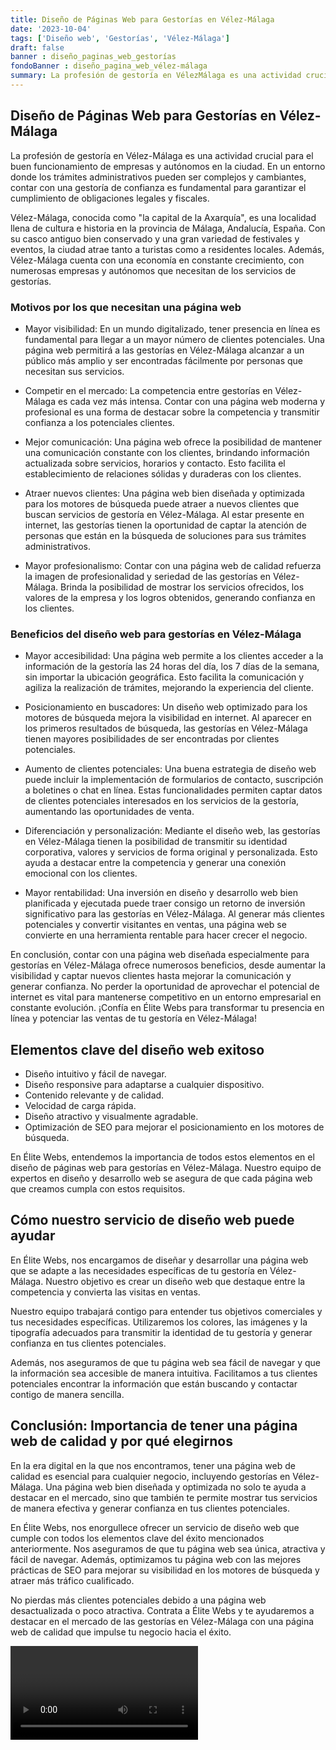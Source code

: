 ```yaml
---
title: Diseño de Páginas Web para Gestorías en Vélez-Málaga
date: '2023-10-04'
tags: ['Diseño web', 'Gestorías', 'Vélez-Málaga']
draft: false
banner : diseño_paginas_web_gestorías
fondoBanner : diseño_pagina_web_vélez-málaga
summary: La profesión de gestoría en VélezMálaga es una actividad crucial para el buen funcionamiento de empresas y autónomos en la ciudad. En un entorno donde los trámites administrativos pueden ser complejos y cambiantes, contar con una gestoría de confianza es fundamental para garantizar el cumplimiento de obligaciones legales y fiscales.
---
```


## Diseño de Páginas Web para Gestorías en Vélez-Málaga

La profesión de gestoría en Vélez-Málaga es una actividad crucial para el buen funcionamiento de empresas y autónomos en la ciudad. En un entorno donde los trámites administrativos pueden ser complejos y cambiantes, contar con una gestoría de confianza es fundamental para garantizar el cumplimiento de obligaciones legales y fiscales.

Vélez-Málaga, conocida como "la capital de la Axarquía", es una localidad llena de cultura e historia en la provincia de Málaga, Andalucía, España. Con su casco antiguo bien conservado y una gran variedad de festivales y eventos, la ciudad atrae tanto a turistas como a residentes locales. Además, Vélez-Málaga cuenta con una economía en constante crecimiento, con numerosas empresas y autónomos que necesitan de los servicios de gestorías.

### Motivos por los que necesitan una página web

- Mayor visibilidad: En un mundo digitalizado, tener presencia en línea es fundamental para llegar a un mayor número de clientes potenciales. Una página web permitirá a las gestorías en Vélez-Málaga alcanzar a un público más amplio y ser encontradas fácilmente por personas que necesitan sus servicios.

- Competir en el mercado: La competencia entre gestorías en Vélez-Málaga es cada vez más intensa. Contar con una página web moderna y profesional es una forma de destacar sobre la competencia y transmitir confianza a los potenciales clientes.

- Mejor comunicación: Una página web ofrece la posibilidad de mantener una comunicación constante con los clientes, brindando información actualizada sobre servicios, horarios y contacto. Esto facilita el establecimiento de relaciones sólidas y duraderas con los clientes.

- Atraer nuevos clientes: Una página web bien diseñada y optimizada para los motores de búsqueda puede atraer a nuevos clientes que buscan servicios de gestoría en Vélez-Málaga. Al estar presente en internet, las gestorías tienen la oportunidad de captar la atención de personas que están en la búsqueda de soluciones para sus trámites administrativos.

- Mayor profesionalismo: Contar con una página web de calidad refuerza la imagen de profesionalidad y seriedad de las gestorías en Vélez-Málaga. Brinda la posibilidad de mostrar los servicios ofrecidos, los valores de la empresa y los logros obtenidos, generando confianza en los clientes.

### Beneficios del diseño web para gestorías en Vélez-Málaga

- Mayor accesibilidad: Una página web permite a los clientes acceder a la información de la gestoría las 24 horas del día, los 7 días de la semana, sin importar la ubicación geográfica. Esto facilita la comunicación y agiliza la realización de trámites, mejorando la experiencia del cliente.

- Posicionamiento en buscadores: Un diseño web optimizado para los motores de búsqueda mejora la visibilidad en internet. Al aparecer en los primeros resultados de búsqueda, las gestorías en Vélez-Málaga tienen mayores posibilidades de ser encontradas por clientes potenciales.

- Aumento de clientes potenciales: Una buena estrategia de diseño web puede incluir la implementación de formularios de contacto, suscripción a boletines o chat en línea. Estas funcionalidades permiten captar datos de clientes potenciales interesados en los servicios de la gestoría, aumentando las oportunidades de venta.

- Diferenciación y personalización: Mediante el diseño web, las gestorías en Vélez-Málaga tienen la posibilidad de transmitir su identidad corporativa, valores y servicios de forma original y personalizada. Esto ayuda a destacar entre la competencia y generar una conexión emocional con los clientes.

- Mayor rentabilidad: Una inversión en diseño y desarrollo web bien planificada y ejecutada puede traer consigo un retorno de inversión significativo para las gestorías en Vélez-Málaga. Al generar más clientes potenciales y convertir visitantes en ventas, una página web se convierte en una herramienta rentable para hacer crecer el negocio.

En conclusión, contar con una página web diseñada especialmente para gestorías en Vélez-Málaga ofrece numerosos beneficios, desde aumentar la visibilidad y captar nuevos clientes hasta mejorar la comunicación y generar confianza. No perder la oportunidad de aprovechar el potencial de internet es vital para mantenerse competitivo en un entorno empresarial en constante evolución. ¡Confía en Élite Webs para transformar tu presencia en línea y potenciar las ventas de tu gestoría en Vélez-Málaga!

<GifSeo />

<Cta />

## Elementos clave del diseño web exitoso

- Diseño intuitivo y fácil de navegar.
- Diseño responsive para adaptarse a cualquier dispositivo.
- Contenido relevante y de calidad.
- Velocidad de carga rápida.
- Diseño atractivo y visualmente agradable.
- Optimización de SEO para mejorar el posicionamiento en los motores de búsqueda.

En Élite Webs, entendemos la importancia de todos estos elementos en el diseño de páginas web para gestorías en Vélez-Málaga. Nuestro equipo de expertos en diseño y desarrollo web se asegura de que cada página web que creamos cumpla con estos requisitos.

## Cómo nuestro servicio de diseño web puede ayudar

En Élite Webs, nos encargamos de diseñar y desarrollar una página web que se adapte a las necesidades específicas de tu gestoría en Vélez-Málaga. Nuestro objetivo es crear un diseño web que destaque entre la competencia y convierta las visitas en ventas.

Nuestro equipo trabajará contigo para entender tus objetivos comerciales y tus necesidades específicas. Utilizaremos los colores, las imágenes y la tipografía adecuados para transmitir la identidad de tu gestoría y generar confianza en tus clientes potenciales.

Además, nos aseguramos de que tu página web sea fácil de navegar y que la información sea accesible de manera intuitiva. Facilitamos a tus clientes potenciales encontrar la información que están buscando y contactar contigo de manera sencilla.

## Conclusión: Importancia de tener una página web de calidad y por qué elegirnos

En la era digital en la que nos encontramos, tener una página web de calidad es esencial para cualquier negocio, incluyendo gestorías en Vélez-Málaga. Una página web bien diseñada y optimizada no solo te ayuda a destacar en el mercado, sino que también te permite mostrar tus servicios de manera efectiva y generar confianza en tus clientes potenciales.

En Élite Webs, nos enorgullece ofrecer un servicio de diseño web que cumple con todos los elementos clave del éxito mencionados anteriormente. Nos aseguramos de que tu página web sea única, atractiva y fácil de navegar. Además, optimizamos tu página web con las mejores prácticas de SEO para mejorar su visibilidad en los motores de búsqueda y atraer más tráfico cualificado.

No pierdas más clientes potenciales debido a una página web desactualizada o poco atractiva. Contrata a Élite Webs y te ayudaremos a destacar en el mercado de las gestorías en Vélez-Málaga con una página web de calidad que impulse tu negocio hacia el éxito.

<Video />

<CtaBot job='Gestorías' city='Vélez-Málaga'/>

<Gmaps query='Vélez-Málaga+españa+maps' />